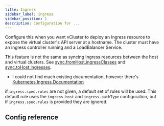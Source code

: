 ```yaml
---
title: Ingress
sidebar_label: ingress
sidebar_position: 1
description: Configuration for ...
---
```



Configure this when you want vCluster to deploy an Ingress resource to expose the virtual cluster's API server at a hostname. The cluster must have an ingress controller running and a LoadBalancer Service.

This feature is not the same as syncing Ingress resources between the host and virtual clusters. See [sync.fromHost.ingressClasses](/vcluster/vcluster-yaml/sync/from-host/ingress-classes.mdx) and [sync.toHost.ingresses](/vcluster/vcluster-yaml/sync/to-host/networking/ingresses.mdx).



- I could not find much existing documentation, however there's [Kubernetes Ingress Documentation](https://kubernetes.io/docs/concepts/services-networking/ingress/)


 if `ingress.spec.rules` are not given, a default set of rules will be used. This default rule uses the `ingress.host` and `ingress.pathType` configuration, but if `ingress.spec.rules` is provided they are ignored.


## Config reference

<ControlPlaneIngress/>